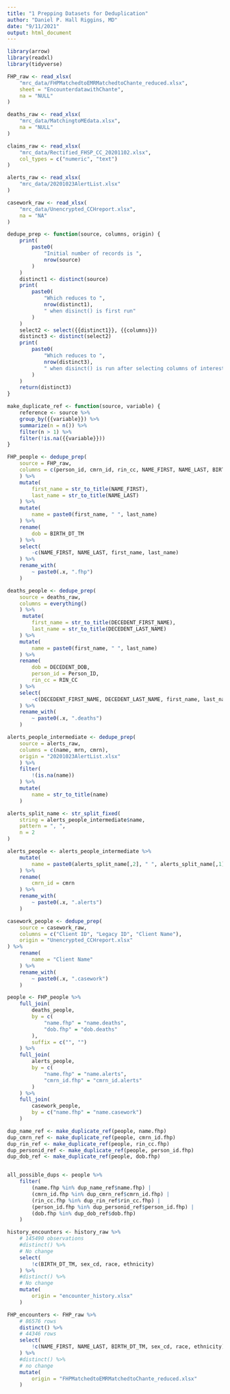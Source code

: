 ```yaml
---
title: "1 Prepping Datasets for Deduplication"
author: "Daniel P. Hall Riggins, MD"
date: "9/11/2021"
output: html_document
---
```


```r
library(arrow)
library(readxl)
library(tidyverse)
```

```r
FHP_raw <- read_xlsx(
    "mrc_data/FHPMatchedtoEMRMatchedtoChante_reduced.xlsx",
    sheet = "EncounterdatawithChante",
    na = "NULL"
)

deaths_raw <- read_xlsx(
    "mrc_data/MatchingtoMEdata.xlsx", 
    na = "NULL"
)

claims_raw <- read_xlsx(
    "mrc_data/Rectified_FHSP_CC_20201102.xlsx",
    col_types = c("numeric", "text")
)

alerts_raw <- read_xlsx(
    "mrc_data/20201023AlertList.xlsx"
)

casework_raw <- read_xlsx(
    "mrc_data/Unencrypted_CCHreport.xlsx",
    na = "NA"
)
```

```r
dedupe_prep <- function(source, columns, origin) {
    print(
        paste0(
            "Initial number of records is ",
            nrow(source)
        )
    )
    distinct1 <- distinct(source)
    print(
        paste0(
            "Which reduces to ",
            nrow(distinct1),
            " when disinct() is first run"
        )
    )
    select2 <- select({{distinct1}}, {{columns}})
    distinct3 <- distinct(select2)
    print(
        paste0(
            "Which reduces to ",
            nrow(distinct3),
            " when disinct() is run after selecting columns of interest"
        )
    )
    return(distinct3)
}

make_duplicate_ref <- function(source, variable) {
    reference <- source %>%
    group_by({{variable}}) %>%
    summarize(n = n()) %>%
    filter(n > 1) %>%
    filter(!is.na({{variable}}))
}
```


```r
FHP_people <- dedupe_prep(
    source = FHP_raw,
    columns = c(person_id, cmrn_id, rin_cc, NAME_FIRST, NAME_LAST, BIRTH_DT_TM, sex_cd, race, ethnicity)
    ) %>%
    mutate(
        first_name = str_to_title(NAME_FIRST),
        last_name = str_to_title(NAME_LAST)
    ) %>%
    mutate(
        name = paste0(first_name, " ", last_name)
    ) %>%
    rename(
        dob = BIRTH_DT_TM
    ) %>%
    select(
        -c(NAME_FIRST, NAME_LAST, first_name, last_name)
    ) %>%
    rename_with(
        ~ paste0(.x, ".fhp")
    )
```
```r
deaths_people <- dedupe_prep(
    source = deaths_raw,
    columns = everything()
    ) %>%
     mutate(
        first_name = str_to_title(DECEDENT_FIRST_NAME),
        last_name = str_to_title(DECEDENT_LAST_NAME)
    ) %>%
    mutate(
        name = paste0(first_name, " ", last_name)
    ) %>% 
    rename(
        dob = DECEDENT_DOB,
        person_id = Person_ID,
        rin_cc = RIN_CC
    ) %>%
    select(
        -c(DECEDENT_FIRST_NAME, DECEDENT_LAST_NAME, first_name, last_name)
    ) %>%
    rename_with(
        ~ paste0(.x, ".deaths")
    )
```

```r
alerts_people_intermediate <- dedupe_prep(
    source = alerts_raw,
    columns = c(name, mrn, cmrn),
    origin = "20201023AlertList.xlsx"
    ) %>% 
    filter(
        !(is.na(name)) 
    ) %>% 
    mutate(
        name = str_to_title(name)
    ) 

alerts_split_name <- str_split_fixed(
    string = alerts_people_intermediate$name, 
    pattern = ", ",
    n = 2
)

alerts_people <- alerts_people_intermediate %>%
    mutate(
        name = paste0(alerts_split_name[,2], " ", alerts_split_name[,1])
    ) %>%
    rename(
        cmrn_id = cmrn
    ) %>%
    rename_with(
        ~ paste0(.x, ".alerts")
    )
```


```r
casework_people <- dedupe_prep(
    source = casework_raw,
    columns = c("Client ID", "Legacy ID", "Client Name"),
    origin = "Unencrypted_CCHreport.xlsx"
) %>%
    rename(
        name = "Client Name"
    ) %>%
    rename_with(
        ~ paste0(.x, ".casework")
    )
```

```r
people <- FHP_people %>%
    full_join(
        deaths_people,
        by = c(
            "name.fhp" = "name.deaths", 
            "dob.fhp" = "dob.deaths"
        ),
        suffix = c("", "")
    ) %>%
    full_join(
        alerts_people,
        by = c(
            "name.fhp" = "name.alerts",
            "cmrn_id.fhp" = "cmrn_id.alerts" 
        )
    ) %>%
    full_join(
        casework_people,
        by = c("name.fhp" = "name.casework")
    )

dup_name_ref <- make_duplicate_ref(people, name.fhp)
dup_cmrn_ref <- make_duplicate_ref(people, cmrn_id.fhp)
dup_rin_ref <- make_duplicate_ref(people, rin_cc.fhp)
dup_personid_ref <- make_duplicate_ref(people, person_id.fhp)
dup_dob_ref <- make_duplicate_ref(people, dob.fhp)


all_possible_dups <- people %>%
    filter(
        (name.fhp %in% dup_name_ref$name.fhp) | 
        (cmrn_id.fhp %in% dup_cmrn_ref$cmrn_id.fhp) |
        (rin_cc.fhp %in% dup_rin_ref$rin_cc.fhp) |
        (person_id.fhp %in% dup_personid_ref$person_id.fhp) |
        (dob.fhp %in% dup_dob_ref$dob.fhp)
    )
```





```r

history_encounters <- history_raw %>%
    # 145490 observations
    #distinct() %>%
    # No change
    select(
        !c(BIRTH_DT_TM, sex_cd, race, ethnicity)
    ) %>%
    #distinct() %>%
    # No change
    mutate(
        origin = "encounter_history.xlsx"
    )

FHP_encounters <- FHP_raw %>%
    # 86576 rows
    distinct() %>%
    # 44346 rows
    select(
        !c(NAME_FIRST, NAME_LAST, BIRTH_DT_TM, sex_cd, race, ethnicity)
    ) %>%
    #distinct() %>%
    # no change
    mutate(
        origin = "FHPMatchedtoEMRMatchedtoChante_reduced.xlsx"
    )


```







